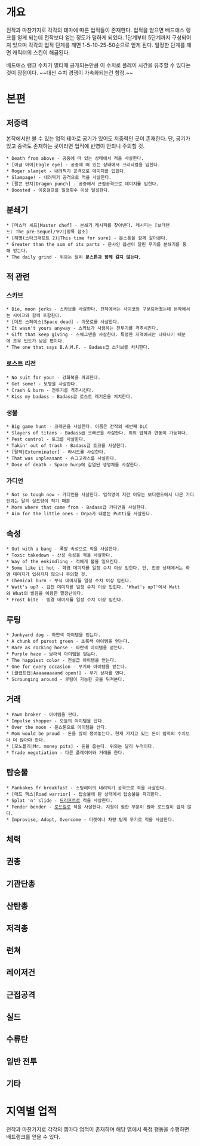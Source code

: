 = 개요 =
전작과 마찬가지로 각각의 테마에 따른 업적들이 존재한다. 업적을 얻으면 배드애스 랭크를 얻게 되는데 전작보다 얻는 정도가 덜하게 되었다. 1단계부터 5단계까지 구성되어져 있으며 각각의 업적 단계를 깨면 1-5-10-25-50순으로 얻게 된다. 일정한 단계를 깨면 캐릭터의 스킨이 해금된다.

배드애스 랭크 수치가 멀티때 공개되는만큼 이 수치로 플레이 시간을 유추할 수 있다는 것이 장점이다. ~~대신 수치 경쟁이 가속화되는건 함정.~~

= 본편 =
== 저중력 ==
본작에서만 볼 수 있는 업적 테마로 공기가 있어도 저중력인 곳이 존재한다. 단, 공기가 있고 중력도 존재하는 곳이라면 업적에 반영이 안되니 주의할 것.

 * Death from above - 공중에 떠 있는 상태에서 적을 사살한다.
 * [이글 아이|Eagle eye] - 공중에 떠 있는 상태에서 크리티컬을 입힌다.
 * Roger slamjet - 내려찍기 공격으로 데미지를 입힌다.
 * Slampage! - 내려찍기 공격으로 적을 사살한다.
 * [팔콘 펀치|Dragon punch] - 공중에서 근접공격으로 데미지를 입힌다.
 * Boosted - 이중점프를 일정횟수 이상 달성한다.

== 분쇄기 ==
 * [마스터 셰프|Master chef] - 분쇄기 레시피를 찾아낸다. 레시피는 [보더랜드: The pre-Sequel/무기|항목 참조]
 * [해병(스타크래프트 2)|This time for sure] - 문스톤을 함께 갈아본다.
 * Greater than the sum of its parts - 문샤인 옵션이 달린 무기를 분쇄기를 통해 얻는다.
 * The daily grind - 위와는 달리 '''문스톤과 함께 갈지 않는다.'''

== 적 관련 ==
=== 스카브 ===
 * Die, moon jerks - 스카브를 사살한다. 전작에서는 사이코와 구분되어졌는데 본작에서는 사이코와 함께 포함한다.
 * [데드 스페이스|Space dead] - 아웃로를 사살한다.
 * It wasn't yours anyway - 스카브가 사용하는 전투기를 격추시킨다.
 * Gift that keep giving - 스웨그맨을 사살한다. 특정한 지역에서만 나타나기 때문에 조우 빈도가 낮은 편이다.
 * The one that says B.A.M.F. - Badass급 스카브를 처치한다.

=== 로스트 리전 ===
 * No suit for you! - 강화복을 파괴한다.
 * Get some! - 보병을 사살한다.
 * Crash & burn - 전투기를 격추시킨다.
 * Kiss my badass - Badass급 로스트 레기온을 처치한다.

=== 생물 ===
 * Big game hunt - 크래곤을 사살한다. 이름은 전작의 세번째 DLC
 * Slayers of titans - Badass급 크래곤을 사살한다. 위의 업적과 연동이 가능하다.
 * Pest control - 토크를 사살한다.
 * Takin' out of trash - Badass급 토크를 사살한다.
 * [달렉|Exterminator] - 라시드를 사살한다.
 * That was unpleasant - 슈그고라스를 사살한다.
 * Dose of death - Space hurp에 감염된 생명체를 사살한다.

=== 가디언 ===
 * Not so tough now - 가디언을 사살한다. 업적명이 저런 이유는 보더랜드에서 나온 가디언과는 달리 실드량이 적기 때문
 * More where that came from - Badass급 가디언을 사살한다.
 * Aim for the little ones - Orpa가 내뱉는 Putti를 사살한다.

== 속성 ==
 * Out with a bang - 폭발 속성으로 적을 사살한다.
 * Toxic takedown - 산성 속성을 적을 사살한다.
 * Way of the enkindling - 적에게 불을 일으킨다.
 * Some like it hot - 화염 데미지를 일정 수치 이상 입힌다. 단, 진공 상태에서는 화염 데미지가 입혀지지 않으니 주의할 것.
 * Chemical burn - 부식 데미지를 일정 수치 이상 입힌다.
 * Watt's up? - 감전 데미지를 일정 수치 이상 입힌다. 'What's up?'에서 Watt와 What의 발음을 이용한 말장난이다.
 * Frost bite - 빙경 데미지를 일정 수치 이상 입힌다.

== 루팅 ==
 * Junkyard dog - 하얀색 아이템을 얻는다.
 * A chunk of purest green - 초록색 아이템을 얻는다.
 * Rare as rocking horse - 파란색 아이템을 얻는다.
 * Purple haze - 보라색 아이템을 얻는다.
 * The happiest color - 전설급 아이템을 얻는다.
 * One for every occasion - 무기와 아이템을 얻는다.
 * [클랩트랩|Aaaaaaaaand open!] - 무기 상자를 연다.
 * Scrounging around - 루팅이 가능한 곳을 뒤져본다.

== 거래 ==
 * Pawn broker - 아이템을 판다.
 * Impulse shopper - 오늘의 아이템을 산다.
 * Over the moon - 문스톤으로 아이템을 산다.
 * Mom would be proud - 돈을 많이 쟁여놓는다. 현재 가지고 있는 돈이 업적의 수치보다 더 많아야 한다.
 * [모노폴리|Mr. money pits] - 돈을 줍는다. 위와는 달리 누적이다.
 * Trade negotiation - 다른 플레이어와 거래를 한다.

== 탑승물 ==
 * Pankakes fr breakfast - 스팅레이의 내려찍기 공격으로 적을 사살한다.
 * [매드 맥스|Road warrior] - 탑승물에 탄 상태에서 탑승물을 파괴한다.
 * Splat 'n' slide - [[드리프트]]로 적을 사살한다.
 * Fender bender - [[로드킬]]로 적을 사살한다. 지형이 험한 부분이 많아 로드킬이 쉽지 않다.
 * Improvise, Adopt, Overcome - 터렛이나 차량 탑재 무기로 적을 사살한다.

== 체력 ==
== 권총 ==
== 기관단총 ==
== 산탄총 ==
== 저격총 ==
== 런쳐 ==
== 레이저건 ==
== 근접공격 ==
== 실드 ==
== 수류탄 ==
== 일반 전투 ==
== 기타 ==

= 지역별 업적 =
전작과 마찬가지로 각각의 맵마다 업적이 존재하며 해당 맵에서 특정 행동을 수행하면 배드랭크를 얻을 수 있다.
